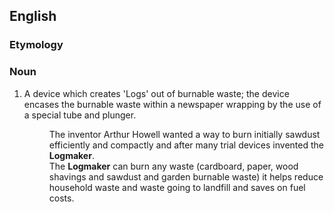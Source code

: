==English==
{{rfv}}
===Etymology===
{{compound|en|log|maker}}

===Noun===
{{en-noun}}
# {{lb|en|British}} A device which creates 'Logs' out of burnable waste; the device encases the burnable waste within a newspaper wrapping by the use of a special tube and plunger.
#: The inventor Arthur Howell wanted a way to burn initially sawdust efficiently and compactly and after many trial devices invented the <b>Logmaker</b>.
#: The <b>Logmaker</b> can burn any waste (cardboard, paper, wood shavings and sawdust and garden burnable waste) it helps reduce household waste and waste going to landfill and saves on fuel costs.